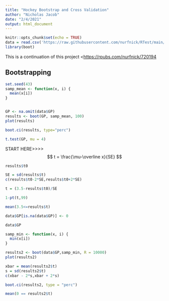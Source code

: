 ```yaml
---
title: "Hockey Bootstrap and Cross Validation"
author: "Nicholas Jacob"
date: "2/4/2021"
output: html_document
---
```


```r
knitr::opts_chunk$set(echo = TRUE)
data = read.csv('https://raw.githubusercontent.com/nurfnick/RTest/main/hockey.csv')
library(boot)
```

This is a continuation of this project <<https://rpubs.com/nurfnick/720194>

## Bootstrapping

```r
set.seed(43)
samp_mean <- function(x, i) {
  mean(x[i])
}


GP <- na.omit(data$GP) 
results <- boot(GP, samp_mean, 100)
plot(results)
```

```r
boot.ci(results, type="perc")
```
```r
t.test(GP, mu = 4)
```
START HERE>>>>
$$
t = \frac{\mu-\overline x}{SE}
$$
```r
results$t0
```


```r
SE = sd(results$t)
c(results$t0-2*SE,results$t0+2*SE)
```

```r
t = (3.5-results$t0)/SE

1-pt(t,99)
```

```r
mean(3.5<=results$t)
```

```r


data$GP[is.na(data$GP)] <- 0

data$GP
```

```r
samp_min <- function(x, i) {
  min(x[i])
}

results2 <- boot(data$GP,samp_min, R = 10000)
plot(results2)
```

```r
xbar = mean(results2$t)
s = sd(results2$t)
c(xbar - 2*s,xbar + 2*s)
```

```r
boot.ci(results2, type = "perc")
```

```r
mean(0 == results2$t)
```